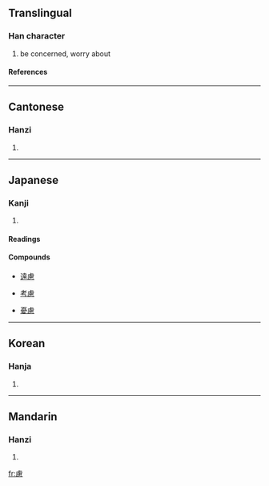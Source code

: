 {{see|虑}}

==Translingual==
===Han character===
{{Han char|rn=61|rad=心|as=11|sn=15|four=2123<sub>6</sub>|canj=卜心田心 (YPWP)|ids=⿸[[虍]][[思]]}}
# be concerned, worry about
====References====
{{Han ref|kx=0399.340|dkj=11132|dj=0739.200|hdz=42342.020|uh=616E|ud=24942|bh=BC7B|bd=48251}}
----

==Cantonese==
===Hanzi===
{{yue-hanzi|jyut=|y=leui6}}
# {{defn|Cantonese}}
----
==Japanese==
===Kanji===
{{ja-kanji|grade=c|rs=心11}}
# {{defn|Japanese}} 
====Readings====
{{ja-readings|on=[[りょ]] (ryo), [[ろく]] (roku)|kun=[[おもんぱか]] (omompaka)}}
====Compounds====
{{top4}}
*[[遠慮]]
{{mid4}}
*[[考慮]]
{{mid4}}
*[[憂慮]]
{{mid4}}
{{bottom}}
----

==Korean==
===Hanja===
{{ko-hanja|hangeul=려>여|eumhun=|rv=ryeo>yeo|mr=ryŏ>yŏ|y=lye>ye}}
# {{defn|Korean}}
----
==Mandarin==
===Hanzi===
{{cmn-hanzi|sim=虑|pin=[[lǜ]] ([[lü4]])|wg=lü<sup>4</sup>}}
# {{defn|Mandarin}}

[[fr:慮]]